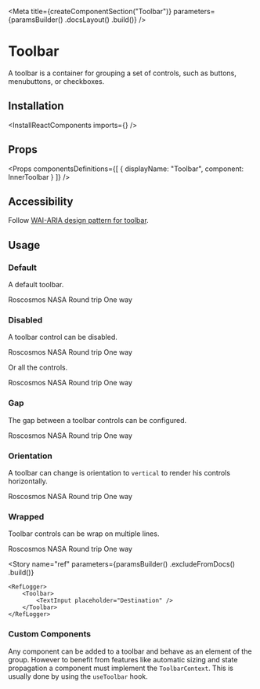 
<Meta
    title={createComponentSection("Toolbar")}
    parameters={paramsBuilder()
        .docsLayout(<ReactComponentsLayout sourcePath="/packages/react-components/src/toolbar/src" />)
        .build()}
/>

# Toolbar

A toolbar is a container for grouping a set of controls, such as buttons, menubuttons, or checkboxes.

## Installation

<InstallReactComponents imports={<Imports />} />

## Props

<Props
    componentsDefinitions={[
        { displayName: "Toolbar", component: InnerToolbar }
    ]}
/>

## Accessibility

Follow [WAI-ARIA design pattern for toolbar](https://www.w3.org/TR/wai-aria-practices-1.1/#toolbar).

## Usage

### Default

A default toolbar.

<Preview>
    <Story name="default">
        <Toolbar align="center">
            <TextInput placeholder="Destination" />
            <RadioGroup>
                <Radio value="roscosmos">Roscosmos</Radio>
                <Radio value="nasa">NASA</Radio>
            </RadioGroup>
            <CheckboxGroup>
                <ToggleButton variant="outline" value="round-trip">Round trip</ToggleButton>
                <ToggleButton variant="outline" value="one-way">One way</ToggleButton>
            </CheckboxGroup>
        </Toolbar>
    </Story>
</Preview>

### Disabled

A toolbar control can be disabled.

<Preview>
    <Story name="disabled control">
        <Toolbar align="center">
            <TextInput placeholder="Destination" />
            <RadioGroup disabled>
                <Radio value="roscosmos">Roscosmos</Radio>
                <Radio value="nasa">NASA</Radio>
            </RadioGroup>
            <CheckboxGroup>
                <ToggleButton variant="outline" value="round-trip">Round trip</ToggleButton>
                <ToggleButton variant="outline" value="one-way">One way</ToggleButton>
            </CheckboxGroup>
        </Toolbar>
    </Story>
</Preview>

Or all the controls.

<Preview>
    <Story name="disabled toolbar">
        <Toolbar disabled align="center">
            <TextInput placeholder="Destination" />
            <RadioGroup>
                <Radio value="roscosmos">Roscosmos</Radio>
                <Radio value="nasa">NASA</Radio>
            </RadioGroup>
            <CheckboxGroup>
                <ToggleButton variant="outline" value="round-trip">Round trip</ToggleButton>
                <ToggleButton variant="outline" value="one-way">One way</ToggleButton>
            </CheckboxGroup>
        </Toolbar>
    </Story>
</Preview>

### Gap

The gap between a toolbar controls can be configured.

<Preview>
    <Story name="gap">
        <Toolbar gap={9} align="center">
            <TextInput placeholder="Destination" />
            <RadioGroup>
                <Radio value="roscosmos">Roscosmos</Radio>
                <Radio value="nasa">NASA</Radio>
            </RadioGroup>
            <CheckboxGroup>
                <ToggleButton variant="outline" value="round-trip">Round trip</ToggleButton>
                <ToggleButton variant="outline" value="one-way">One way</ToggleButton>
            </CheckboxGroup>
        </Toolbar>
    </Story>
</Preview>

### Orientation

A toolbar can change is orientation to `vertical` to render his controls horizontally.

<Preview>
    <Story name="orientation">
        <Toolbar orientation="vertical" align="start">
            <TextInput placeholder="Destination" />
            <RadioGroup>
                <Radio value="roscosmos">Roscosmos</Radio>
                <Radio value="nasa">NASA</Radio>
            </RadioGroup>
            <CheckboxGroup>
                <ToggleButton variant="outline" value="round-trip">Round trip</ToggleButton>
                <ToggleButton variant="outline" value="one-way">One way</ToggleButton>
            </CheckboxGroup>
        </Toolbar>
    </Story>
</Preview>

### Wrapped

Toolbar controls can be wrap on multiple lines.

<Preview>
    <Story name="wrap">
        <div style={{ width: "700px" }}>
            <Toolbar wrap align="center">
                <TextInput placeholder="Destination" />
                <RadioGroup>
                    <Radio value="roscosmos">Roscosmos</Radio>
                    <Radio value="nasa">NASA</Radio>
                </RadioGroup>
                <CheckboxGroup>
                    <ToggleButton variant="outline" value="round-trip">Round trip</ToggleButton>
                    <ToggleButton variant="outline" value="one-way">One way</ToggleButton>
                </CheckboxGroup>
            </Toolbar>
        </div>
    </Story>
</Preview>

<Story
    name="ref"
    parameters={paramsBuilder()
        .excludeFromDocs()
        .build()}
>
    <RefLogger>
        <Toolbar>
            <TextInput placeholder="Destination" />
        </Toolbar>
    </RefLogger>
</Story>

### Custom Components

Any component can be added to a toolbar and behave as an element of the group. However to benefit from features like automatic sizing and state propagation a component must implement the `ToolbarContext`. This is usually done by using the `useToolbar` hook.

<FilePreview filePath="/toolbar/stories/CustomComponent">
    <CustomToolbar />
</FilePreview>


